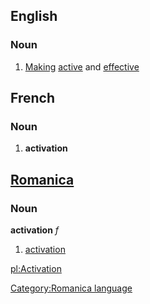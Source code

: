 ==English==
===Noun===

# [[make|Making]] [[active]] and [[effective]]

==French==
===Noun===

# '''activation'''

==[[Romanica]]==
[[Category:Romanica language]]
===Noun===
<b>activation</b> ''f''
#[[activation]]

[[pl:Activation]]